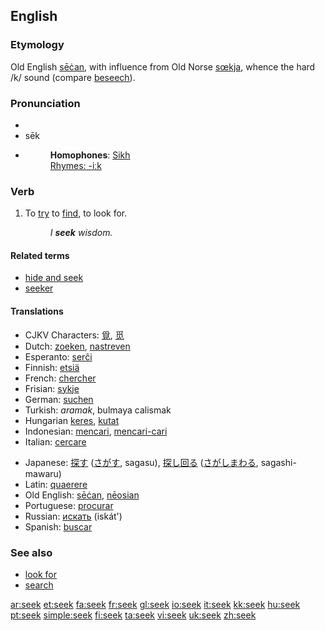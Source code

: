 {{see|sek}}

==English==

===Etymology===
Old English [[secan|sēċan]], with influence from Old Norse [[sœkja]], whence the hard /k/ sound (compare [[beseech]]).

=== Pronunciation ===
*{{IPA|/si:k/}}
*sēk
*{{audio|en-us-seek.ogg|Audio (US)}}
*:'''Homophones''': [[Sikh]]
*:[[Rhymes:English:-iːk|Rhymes: -iːk]]

=== Verb ===
{{irregverb|'''to seek'''|'''[[seeks]]'''|'''[[sought]]'''|'''[[sought]]'''|'''[[seeking]]'''}}

# To [[try]] to [[find]], to look for.
#:''I '''seek''' wisdom.''

====Related terms====
*[[hide and seek]]
*[[seeker]]

==== Translations ====
{{top}}
*CJKV Characters: [[覓]], [[觅]]
*Dutch: [[zoeken]], [[nastreven]]
*Esperanto: [[serĉi]]
*Finnish: [[etsiä]]
*French: [[chercher]]
*Frisian: [[sykje]]
*German: [[suchen]]
*Turkish: ''aramak'', bulmaya calismak
*Hungarian [[keres]], [[kutat]]
*Indonesian: [[cari|mencari]], [[cari|mencari-cari]]
*Italian: [[cercare]]
{{mid}}
*Japanese: [[探す]] ([[さがす]], sagasu), [[探し回る]] ([[さがしまわる]], sagashi-mawaru)
*Latin: [[quaerere]]
*Old English: [[secan|sēċan]], [[neosian|nēosian]]
*Portuguese: [[procurar]]
*Russian: [[искать]] (iskát')
*Spanish: [[buscar]]
{{bottom}}

===See also===
*[[look for]]
*[[search]]

[[ar:seek]]
[[et:seek]]
[[fa:seek]]
[[fr:seek]]
[[gl:seek]]
[[io:seek]]
[[it:seek]]
[[kk:seek]]
[[hu:seek]]
[[pt:seek]]
[[simple:seek]]
[[fi:seek]]
[[ta:seek]]
[[vi:seek]]
[[uk:seek]]
[[zh:seek]]